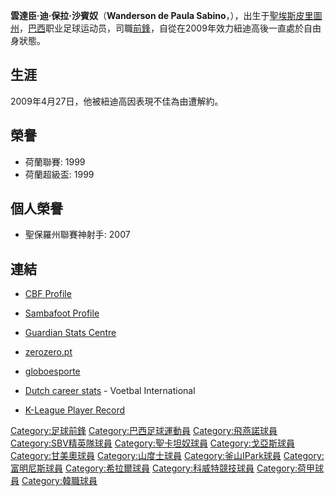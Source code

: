 {{Football player infobox 
| playername = 蘇馬利亞
| image = 	
| fullname = Wanderson de Paula Sabino
| height = {{height|m=1.91}}
| dateofbirth = {{Birth date and age|1977|6|22}} 
| cityofbirth = [[聖埃斯皮里圖州|聖埃斯皮里圖州]]
| countryofbirth = [[巴西|巴西]] {{flagicon|Brazil}}
| currentclub  = 自由身
| clubnumber = 
| position = [[前鋒_(足球)|前鋒]]
| youthyears = 1994–96
| youthclubs = [[阿美利加明尼路|阿美利加]]
| years = 1996–97<br/>1997–98<br/>1998–99<br/>1999–00<br/>2001<br/>2001<br/>2002–07<br />2002–03<br />2003<br />2004<br />2005<br />2005<br />2006<br />2007–08<br>2009
| clubs = [[阿美利加明尼路|阿美利加]]<br />[[采列足球俱樂部|佩利根]]<br />[[阿美利加明尼路|阿美利加]]<br />[[飛燕諾|飛燕諾]]<br />→ [[SBV精英|SBV精英]] (''借用'')<br/>[[阿美利加明尼路|阿美利加]]<br />[[聖卡坦奴|聖卡坦奴]]<br />→ [[希拉爾足球俱樂部|艾希拉]] (''借用'')<br />→ [[科威特競技|科威特競技]] (''借用'')<br />→ [[戈亞斯體育會|戈亞斯體育會]] (''借用'')<br />→ [[甘美奧|甘美奧]] (''借用'')<br />→ [[山度士|山度士]] (''借用'')<br />→ [[釜山I'Park|釜山I'Park]] (''借用'')<br />[[富明尼斯|富明尼斯]]<br>[[紐迪高體育會|紐迪高]] 
| caps(goals) = <br />25 {{0}}(10)<br />{{0}}4 {{0}}{{0}}(1)<br/>18 {{0}}{{0}}(3)<br/>16 {{0}}{{0}}(9)<br/>23 {{0}}{{0}}(8)<br />63 {{0}}(15)<br /><br /><br />22 {{0}}{{0}}(4)<br /><br /><br />16 {{0}}{{0}}(7)<br />24 {{0}}{{0}}(8)
| nationalyears = 
| nationalteam = 
| nationalcaps(goals) = 
}}
'''雲達臣·迪·保拉·沙賓奴'''（'''Wanderson de Paula Sabino'''，{{bd|1977年|6月22日|||W}}），出生于[[聖埃斯皮里圖州|聖埃斯皮里圖州]]，[[巴西|巴西]]职业足球运动员，司職[[前鋒_(足球)|前鋒]]，自從在2009年效力紐迪高後一直處於自由身狀態。

== 生涯 ==
2009年4月27日，他被紐迪高因表現不佳為由遭解約。

==榮譽==
*荷蘭聯賽: 1999
*荷蘭超級盃: 1999

==個人榮譽==
*聖保羅州聯賽神射手: 2007

==連結==
*{{pt icon}} [http://200.159.15.35/registro/registro.aspx?s=132059 CBF Profile]{{dead link|date=十一月 2017 |bot=InternetArchiveBot }}
*{{en icon}} [https://web.archive.org/web/20090319040241/http://en.sambafoot.com/players/2995_Somalia.html Sambafoot Profile]
*{{en icon}} [https://web.archive.org/web/20120904010208/http://guardian.touch-line.com/statscentre.asp?Lang=0&CTID=59&CPID=133&pStr=Player&PLID=44543&TEID=3312 Guardian Stats Centre]
*{{pt icon}} [http://www.zerozero.pt/pt/jogador.php?id=5589&search=1 zerozero.pt]{{Dead link|date=2020年1月 |bot=InternetArchiveBot |fix-attempted=yes }}
*{{pt icon}} [http://globoesporte.globo.com/ESP/0,,AAL92-4284,00.html globoesporte]
*{{nl|icon}} [https://archive.is/20130223005114/www.vi.nl/Spelers/Speler/SomaliaWandersonDePauloSabino.htm Dutch career stats] - Voetbal International
*{{ko icon}} [http://new.kleaguei.com/team/K06/player.aspx?pid=2006146 K-League Player Record]{{dead link|date=2018年5月 |bot=InternetArchiveBot |fix-attempted=yes }}

{{DEFAULTSORT:Wanderson De Paula Sabino}}
[[Category:足球前鋒|Category:足球前鋒]]
[[Category:巴西足球運動員|Category:巴西足球運動員]]
[[Category:飛燕諾球員|Category:飛燕諾球員]]
[[Category:SBV精英隊球員|Category:SBV精英隊球員]]
[[Category:聖卡坦奴球員|Category:聖卡坦奴球員]]
[[Category:戈亞斯球員|Category:戈亞斯球員]]
[[Category:甘美奧球員|Category:甘美奧球員]]
[[Category:山度士球員|Category:山度士球員]]
[[Category:釜山IPark球員|Category:釜山IPark球員]]
[[Category:富明尼斯球員|Category:富明尼斯球員]]
[[Category:希拉爾球員|Category:希拉爾球員]]
[[Category:科威特競技球員|Category:科威特競技球員]]
[[Category:荷甲球員|Category:荷甲球員]]
[[Category:韓職球員|Category:韓職球員]]